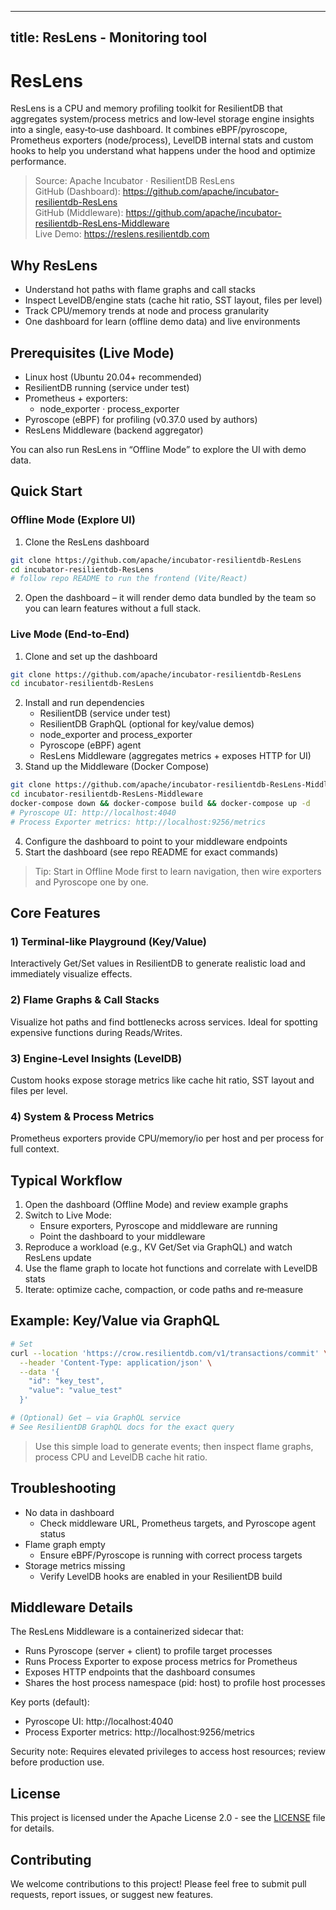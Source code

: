 <!--
Licensed to the Apache Software Foundation (ASF) under one
or more contributor license agreements.  See the NOTICE file
distributed with this work for additional information
regarding copyright ownership.  The ASF licenses this file
to you under the Apache License, Version 2.0 (the
"License"); you may not use this file except in compliance
with the License.  You may obtain a copy of the License at

  http://www.apache.org/licenses/LICENSE-2.0

Unless required by applicable law or agreed to in writing,
software distributed under the License is distributed on an
"AS IS" BASIS, WITHOUT WARRANTIES OR CONDITIONS OF ANY
KIND, either express or implied.  See the License for the
specific language governing permissions and limitations
under the License.
-->


---
title: ResLens - Monitoring tool
---

# ResLens

ResLens is a CPU and memory profiling toolkit for ResilientDB that aggregates system/process metrics and low‑level storage engine insights into a single, easy‑to‑use dashboard. It combines eBPF/pyroscope, Prometheus exporters (node/process), LevelDB internal stats and custom hooks to help you understand what happens under the hood and optimize performance.

> Source: Apache Incubator · ResilientDB ResLens  
> GitHub (Dashboard): https://github.com/apache/incubator-resilientdb-ResLens  
> GitHub (Middleware): https://github.com/apache/incubator-resilientdb-ResLens-Middleware  
> Live Demo: https://reslens.resilientdb.com

## Why ResLens

- Understand hot paths with flame graphs and call stacks
- Inspect LevelDB/engine stats (cache hit ratio, SST layout, files per level)
- Track CPU/memory trends at node and process granularity
- One dashboard for learn (offline demo data) and live environments

## Prerequisites (Live Mode)

- Linux host (Ubuntu 20.04+ recommended)
- ResilientDB running (service under test)
- Prometheus + exporters:
  - node_exporter · process_exporter
- Pyroscope (eBPF) for profiling (v0.37.0 used by authors)
- ResLens Middleware (backend aggregator)

You can also run ResLens in “Offline Mode” to explore the UI with demo data.

## Quick Start

### Offline Mode (Explore UI)

1. Clone the ResLens dashboard
```bash
git clone https://github.com/apache/incubator-resilientdb-ResLens
cd incubator-resilientdb-ResLens
# follow repo README to run the frontend (Vite/React)
```
2. Open the dashboard – it will render demo data bundled by the team so you can learn features without a full stack.

### Live Mode (End‑to‑End)

1. Clone and set up the dashboard
```bash
git clone https://github.com/apache/incubator-resilientdb-ResLens
cd incubator-resilientdb-ResLens
```
2. Install and run dependencies
   - ResilientDB (service under test)
   - ResilientDB GraphQL (optional for key/value demos)
   - node_exporter and process_exporter
   - Pyroscope (eBPF) agent
   - ResLens Middleware (aggregates metrics + exposes HTTP for UI)
3. Stand up the Middleware (Docker Compose)
```bash
git clone https://github.com/apache/incubator-resilientdb-ResLens-Middleware
cd incubator-resilientdb-ResLens-Middleware
docker-compose down && docker-compose build && docker-compose up -d
# Pyroscope UI: http://localhost:4040
# Process Exporter metrics: http://localhost:9256/metrics
```
4. Configure the dashboard to point to your middleware endpoints
5. Start the dashboard (see repo README for exact commands)

> Tip: Start in Offline Mode first to learn navigation, then wire exporters and Pyroscope one by one.

## Core Features

### 1) Terminal‑like Playground (Key/Value)
Interactively Get/Set values in ResilientDB to generate realistic load and immediately visualize effects.

### 2) Flame Graphs & Call Stacks
Visualize hot paths and find bottlenecks across services. Ideal for spotting expensive functions during Reads/Writes.

### 3) Engine‑Level Insights (LevelDB)
Custom hooks expose storage metrics like cache hit ratio, SST layout and files per level.

### 4) System & Process Metrics
Prometheus exporters provide CPU/memory/io per host and per process for full context.

## Typical Workflow

1. Open the dashboard (Offline Mode) and review example graphs
2. Switch to Live Mode:
   - Ensure exporters, Pyroscope and middleware are running
   - Point the dashboard to your middleware
3. Reproduce a workload (e.g., KV Get/Set via GraphQL) and watch ResLens update
4. Use the flame graph to locate hot functions and correlate with LevelDB stats
5. Iterate: optimize cache, compaction, or code paths and re‑measure

## Example: Key/Value via GraphQL

```bash
# Set
curl --location 'https://crow.resilientdb.com/v1/transactions/commit' \
  --header 'Content-Type: application/json' \
  --data '{
    "id": "key_test",
    "value": "value_test"
  }'

# (Optional) Get – via GraphQL service
# See ResilientDB GraphQL docs for the exact query
```

> Use this simple load to generate events; then inspect flame graphs, process CPU and LevelDB cache hit ratio.

## Troubleshooting

- No data in dashboard
  - Check middleware URL, Prometheus targets, and Pyroscope agent status
- Flame graph empty
  - Ensure eBPF/Pyroscope is running with correct process targets
- Storage metrics missing
  - Verify LevelDB hooks are enabled in your ResilientDB build

## Middleware Details

The ResLens Middleware is a containerized sidecar that:

- Runs Pyroscope (server + client) to profile target processes
- Runs Process Exporter to expose process metrics for Prometheus
- Exposes HTTP endpoints that the dashboard consumes
- Shares the host process namespace (pid: host) to profile host processes

Key ports (default):

- Pyroscope UI: http://localhost:4040
- Process Exporter metrics: http://localhost:9256/metrics

Security note: Requires elevated privileges to access host resources; review before production use.

## License

This project is licensed under the Apache License 2.0 - see the [LICENSE](https://github.com/apache/incubator-resilientdb-ResLens?tab=Apache-2.0-1-ov-filehttps://github.com/apache/incubator-resilientdb-ResLens?tab=Apache-2.0-1-ov-file) file for details.

## Contributing

We welcome contributions to this project! Please feel free to submit pull requests, report issues, or suggest new features.

<Space h="xl" />
<Divider my="xl" label="Community Feedback" labelPosition="center" />

<Box mb="xl">
  <CommentSection
    pageTitle="ResLens Documentation"
    pageUrl={typeof window !== 'undefined' ? window.location.href : ''}
    repoOwner="apache"
    repoName="incubator-resilientdb-ResLens"
    labels={['user-feedback', 'documentation', 'ResLens']}
    title="Questions or Feedback about ResLens?"
  />
</Box> 